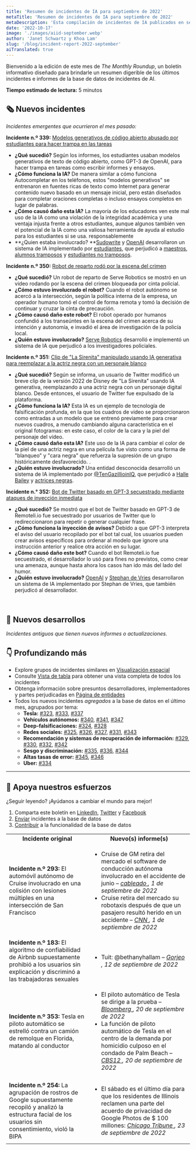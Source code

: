```yaml
---
title: 'Resumen de incidentes de IA para septiembre de 2022'
metaTitle: 'Resumen de incidentes de IA para septiembre de 2022'
metaDescription: 'Esta compilación de incidentes de IA publicados en septiembre de 2022 destaca los incidentes emergentes y proporciona un resumen de las adiciones recientes a la base de datos.'
date: '2022-10-17'
image: './images/aiid-september.webp'
author: 'Janet Schwartz y Khoa Lam'
slug: '/blog/incident-report-2022-september'
aiTranslated: true
---
```


Bienvenido a la edición de este mes de _The Monthly Roundup_, un boletín informativo diseñado para brindarle un resumen digerible de los últimos incidentes e informes de la base de datos de incidentes de AI.

**Tiempo estimado de lectura:** 5 minutos

## 🗞️ Nuevos incidentes

_Incidentes emergentes que ocurrieron el mes pasado:_

**Incidente n.º 339:** [Modelos generativos de código abierto abusado ​​por estudiantes para hacer trampa en las tareas](/cite/339)

* **¿Qué sucedió?** Según los informes, los estudiantes usaban modelos generativos de texto de código abierto, como GPT-3 de OpenAI, para hacer trampa en tareas como escribir informes y ensayos.
* **¿Cómo funciona la IA?** De manera similar a cómo funciona Autocompletar en los teléfonos, estos "modelos generativos" se entrenaron en fuentes ricas de texto como Internet para generar contenido nuevo basado en un mensaje inicial, pero están diseñados para completar oraciones completas o incluso ensayos completos en lugar de palabras.
* **¿Cómo causó daño esta IA?** La mayoría de los educadores ven este mal uso de la IA como una violación de la integridad académica y una ventaja injusta frente a otros estudiantes, aunque algunos también ven el potencial de la IA como una valiosa herramienta de ayuda al estudio para los estudiantes si se usa. responsablemente
* **¿Quien estaba involucrado? **[Sudowrite](/entities/sudowrite) y [OpenAI](/entities/openai) desarrollaron un sistema de IA implementado por [estudiantes](/entities/students), que perjudicó a [maestros](/entities/teachers), [alumnos tramposos](/entities/cheating-students) y [estudiantes no tramposos](/entities/non-cheating-students).

**Incidente n.º 350:** [Robot de reparto rodó por la escena del crimen](/cite/350)

* **¿Qué sucedió?** Un robot de reparto de Serve Robotics se mostró en un video rodando por la escena del crimen bloqueada por cinta policial.
* **¿Cómo estuvo involucrado el robot?** Cuando el robot autónomo se acercó a la intersección, según la política interna de la empresa, un operador humano tomó el control de forma remota y tomó la decisión de continuar y cruzar la cinta de precaución.
* **¿Cómo causó daño este robot?** El robot operado por humanos confundió a los transeúntes en la escena del crimen acerca de su intención y autonomía, e invadió el área de investigación de la policía local.
* **¿Quién estuvo involucrado?** [Serve Robotics](/entities/serve-robotics) desarrolló e implementó un sistema de IA que perjudicó a los investigadores policiales.

**Incidente n.º 351:** [Clip de "La Sirenita" manipulado usando IA generativa para reemplazar a la actriz negra con un personaje blanco](/cite/351)

* **¿Qué sucedió?** Según se informa, un usuario de Twitter modificó un breve clip de la versión 2022 de Disney de "La Sirenita" usando IA generativa, reemplazando a una actriz negra con un personaje digital blanco. Desde entonces, el usuario de Twitter fue expulsado de la plataforma.
* **¿Cómo funciona la IA?** Esta IA es un ejemplo de tecnología de falsificación profunda, en la que los cuadros de video se proporcionaron como entradas a un modelo que se entrenó previamente para crear nuevos cuadros, a menudo cambiando alguna característica en el original fotogramas: en este caso, el color de la cara y la piel del personaje del vídeo.
* **¿Cómo causó daño esta IA?** Este uso de la IA para cambiar el color de la piel de una actriz negra en una película fue visto como una forma de "blanqueo" y "cara negra" que refuerza la supresión de un grupo históricamente desfavorecido. .
* **¿Quién estuvo involucrado?** Una entidad desconocida desarrolló un sistema de IA implementado por [@TenGazillioinIQ](/entities/@tengazillioiniq), que perjudicó a [Halle Bailey](/entities/halle-bailey) y [actrices negras](/entities/black-actresses).

**Incidente n.° 352:** [Bot de Twitter basado en GPT-3 secuestrado mediante ataques de inyección inmediata](/cite/352)

* **¿Qué sucedió?** Se mostró que el bot de Twitter basado en GPT-3 de Remoteli.io fue secuestrado por usuarios de Twitter que lo redireccionaron para repetir o generar cualquier frase.
* **¿Cómo funciona la inyección de avisos?** Debido a que GPT-3 interpreta el aviso del usuario recopilado por el bot tal cual, los usuarios pueden crear avisos específicos para ordenar al modelo que ignore una instrucción anterior y realice otra acción en su lugar.
* **¿Cómo causó daño este bot?** Cuando el bot Remoteli.io fue secuestrado, el desarrollador lo usó para fines no previstos, como crear una amenaza, aunque hasta ahora los casos han ido más del lado del humor.
* **¿Quién estuvo involucrado?** [OpenAI](/entities/openai) y [Stephan de Vries](/entities/stephan-de-vries) desarrollaron un sistema de IA implementado por Stephan de Vries, que también perjudicó al desarrollador.

<br/>

## 📎 Nuevos desarrollos

_Incidentes antiguos que tienen nuevos informes o actualizaciones._

<table className="border-1 border-gray-200 my-4">
  <tr>
    <td align="center">
      <strong>Incidente original</strong>
    </td>
    <td align="center">
      <strong>Nuevo(s) informe(s)</strong>
    </td>
  </tr>
  <tr>
    <td className="align-top border-1 border-gray-200 px-4 py-2">
      <strong>Incidente n.º 293: </strong>
      <Link to="/cite/293">
        El automóvil autónomo de Cruise involucrado en una colisión con lesiones múltiples en una intersección de San Francisco
      </Link>
    </td>
    <td className="align-top border-1 border-gray-200 px-4 py-2">
      <ul className="pl-0">
        <li>
          Cruise de GM retira del mercado el software de conducción autónoma involucrado en el accidente de junio –
          <em>
            <a href="https://www.wired.com/story/gms-cruise-recalls-self-driving-software-involved-in-june-crash/">
              cableado
            </a>,
            1 de septiembre de 2022
          </em>
        </li>
        <li>
          Cruise retira del mercado su robotaxis después de que un pasajero resultó herido en un accidente –
          <em>
            <a href="https://www.cnn.com/2022/09/01/business/cruise-robotaxis-recall/index.html">
              CNN
            </a>,
            1 de septiembre de 2022
          </em>
        </li>
      </ul>
   </td>
  </tr>
  <tr>
    <td className="align-top border-1 border-gray-200 px-4 py-2">
      <strong>Incidente n.º 183:</strong>
      <Enlace a="/cite/183">
        El algoritmo de confiabilidad de Airbnb supuestamente prohibió a los usuarios sin explicación y discriminó a las trabajadoras sexuales
      </enlace>
    </td>
    <td className="align-top border-1 border-gray-200 px-4 py-2">
      <ul className="pl-0">
        <li>
          Tuit: @bethanyhallam –
          <em>
            <a href="https://twitter.com/bethanyhallam/status/1569484512266194944">
              Gorjeo
            </a>,
            12 de septiembre de 2022
          </em>
        </li>
      </ul>
    </td>
  </tr>
  <tr>
    <td className="align-top border-1 border-gray-200 px-4 py-2">
      <strong>Incidente n.º 353:</strong>
      <Enlace a="/cite/353">
        Tesla en piloto automático se estrelló contra un camión de remolque en Florida, matando al conductor
      </enlace>
    </td>
    <td className="align-top border-1 border-gray-200 px-4 py-2">
      <ul className="pl-0">
        <li>
          El piloto automático de Tesla se dirige a la prueba –
          <em>
            <a href="https://www.bloomberg.com/news/articles/2022-09-13/tesla-trial-on-fatal-florida-crash-to-test-musk-autopilot-claims">
              Bloomberg
            </a>,
            20 de septiembre de 2022
          </em>
        </li>
        <li>
          La función de piloto automático de Tesla en el centro de la demanda por homicidio culposo en el condado de Palm Beach –
          <em>
            <a href="https://cbs12.com/news/local/tesla-crash-lawsuit-jeremy-banner-delray-beach-model-3-sr7-richard-wood-elon-musk-firstfleet-septiembre">
              CBS12
            </a>,
            20 de septiembre de 2022
          </em>
        </li>
      </ul>
    </td>
  </tr>
  <tr>
    <td className="align-top border-1 border-gray-200 px-4 py-2">
      <strong>Incidente n.º 254:</strong>
      <Enlace a="/cite/254">
        La agrupación de rostros de Google supuestamente recopiló y analizó la estructura facial de los usuarios sin consentimiento, violó la BIPA
      </enlace>
    </td>
    <td className="align-top border-1 border-gray-200 px-4 py-2">
      <ul className="pl-0">
        <li>
          El sábado es el último día para que los residentes de Illinois reclamen una parte del acuerdo de privacidad de Google Photos de $ 100 millones:
          <em>
            <a href="https://www.chicagotribune.com/business/ct-biz-google-bipa-settlement-claim-deadline-20220923-engws4owujbnjc6ixwuflrh77a-story.html">
              Chicago Tribune
            </a>,
            23 de septiembre de 2022
          </em>
        </li>
      </ul>
    </td>
  </tr>
</tabla>

## 👇 Profundizando más

* Explore grupos de incidentes similares en [Visualización espacial](/summaries/spatial)
* Consulte [Vista de tabla](/apps/incidents) para obtener una vista completa de todos los incidentes
* Obtenga información sobre presuntos desarrolladores, implementadores y partes perjudicadas en [Página de entidades](/entities)
* Todos los nuevos incidentes _agregados_ a la base de datos en el último mes, agrupados por tema:
    - **Tesla:** [#323](/cite/323), [#333](/cite/333), [#337](/cite/337)
    - **Vehículos autónomos:** [#340](/cite/340), [#341](/cite/341), [#347](/cite/347)
    - **Deep-falsificaciones:** [#324](/cite/324), [#328](/cite/328)
    - **Redes sociales:** [#325](/cite/325), [#326](/cite/326), [#327](/cite/327), [#331](/cite/331 ), [#343](/citar/343)
    - **Recomendación y sistemas de recuperación de información:** [#329](/cite/329), [#330](/cite/330), [#332](/cite/332), [#342](/cite/342)
    - **Sesgo y discriminación:** [#335](/cite/335), [#336](/cite/336), [#344](/cite/344)
    - **Altas tasas de error:** [#345](/cite/345), [#346](/cite/346)
    - **Uber:** [#334](/cite/334)

<hr className="my-4"/>

## 🦾 Apoya nuestros esfuerzos

¿Seguir leyendo? ¡Ayúdanos a cambiar el mundo para mejor!

1. Comparta este boletín en [LinkedIn](https://www.linkedin.com/company/responsible-ai-collaborative), [Twitter](https://twitter.com/IncidentsDB) y [Facebook](https://www.facebook.com/IncidentsDB)
2. [Enviar](/apps/submit) incidentes a la base de datos
3. [Contribuir](https://github.com/responsible-ai-collaborative/aiid) a la funcionalidad de la base de datos

